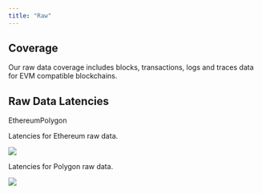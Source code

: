 ```yaml
---
title: "Raw"
---
```


## Coverage

Our raw data coverage includes blocks, transactions, logs and traces data for EVM compatible blockchains.

## Raw Data Latencies

EthereumPolygon

Latencies for Ethereum raw data.

![](https://docs.allium.so/~gitbook/image?url=https%3A%2F%2F137711553-files.gitbook.io%2F%7E%2Ffiles%2Fv0%2Fb%2Fgitbook-x-prod.appspot.com%2Fo%2Fspaces%252FUrfZbzSRStJdjOp5DS3Z%252Fuploads%252FiFSgf0y0ledNWX97U2hG%252Fimage.png%3Falt%3Dmedia%26token%3D5b0ece72-5054-4303-810f-8c215093a418\&width=768\&dpr=4\&quality=100\&sign=989e82da\&sv=2)

Latencies for Polygon raw data.

![](https://docs.allium.so/~gitbook/image?url=https%3A%2F%2F137711553-files.gitbook.io%2F%7E%2Ffiles%2Fv0%2Fb%2Fgitbook-x-prod.appspot.com%2Fo%2Fspaces%252FUrfZbzSRStJdjOp5DS3Z%252Fuploads%252FU4F1KaaIof0foC0e7Fos%252Fimage.png%3Falt%3Dmedia%26token%3D3f8ca2fa-6928-45fd-9c41-b8351ef1a505\&width=768\&dpr=4\&quality=100\&sign=db4d0ae9\&sv=2)


